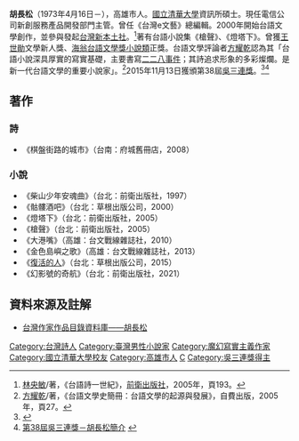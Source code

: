 {{Infobox Hokkien name
| title      = 胡長松
| hanji      = 胡長松
| poj        = Ô͘ Tiông-siông
| hanlo      = 
| tl         = Ôo Tiông-siông
| bp         = 
| hokkienipa = 
| context    = 
| image      = 
| image_size = 
| caption    = 
|
| text       = 
}}
'''胡長松'''（1973年4月16日－），高雄市人。[[國立清華大學|國立清華大學]]資訊所碩士。現任電信公司新創服務產品開發部門主管。曾任《台灣e文藝》總編輯。2000年開始台語文學創作，並參與發起[[台灣新本土社|台灣新本土社]]。<ref>[[林央敏|林央敏]]/著，《台語詩一世紀》，[[前衛出版社|前衛出版社]]，2005年，頁193。</ref>著有台語小說集《槍聲》、《燈塔下》。曾獲[[王世勛|王世勛]]文學新人獎、[[海翁台語文學獎小說類|海翁台語文學獎小說類]]正獎。台語文學評論者[[方耀乾|方耀乾]]認為其「台語小說深具厚實的寫實基礎，主要書寫[[二二八事件|二二八事件]]；其詩追求形象的多彩燦爛。是新一代台語文學的重要小說家」。<ref>[[方耀乾|方耀乾]]/著，《台語文學史簡冊：台語文學的起源與發展》，自費出版，2005年，頁27。</ref>2015年11月13日獲頒第38屆[[吳三連獎|吳三連獎]]。<ref>{{cite news|url=http://www.peoplenews.tw/news/b71b870c-741c-4385-ac08-11110e3c62b9|title=吳三連獎今頒發，胡長松、廖玉蕙等4人獲獎|author=民報編輯部|publisher=[[民報_(2014年)|民報]]|date=2015-11-13|language=zh-tw|accessdate=2015-12-13|archive-date=2021-02-05|archive-url=https://web.archive.org/web/20210205045535/https://www.peoplenews.tw/news/b71b870c-741c-4385-ac08-11110e3c62b9|dead-url=no}}</ref><ref>[http://wusanlien.org.tw/02awards/02winners38_b00.htm 第38屆吳三連獎－胡長松簡介] {{webarchive|url=https://web.archive.org/web/20160425165905/http://www.wusanlien.org.tw/02awards/02winners38_b00.htm |date=2016-04-25 }}</ref>

==著作==
===詩===
*《棋盤街路的城市》（台南：府城舊冊店，2008）
===小說===
*《柴山少年安魂曲》（台北：前衛出版社，1997）
*《骷髏酒吧》（台北：草根出版公司，2000）
*《燈塔下》（台北：前衛出版社，2005）
*《槍聲》（台北：前衛出版社，2005）
*《大港嘴》（高雄：台文戰線雜誌社，2010）
*《金色島嶼之歌》（高雄：台文戰線雜誌社，2013）
*《[[復活的人|復活的人]]》（台北：草根出版公司，2015）
*《幻影號的奇航》（台北：前衛出版社，2021）

==資料來源及註解==
<references />
* [https://db.nmtl.gov.tw/Site4/s6/writerinfo?id=1023 台灣作家作品目錄資料庫——胡長松] {{Wayback|url=https://db.nmtl.gov.tw/Site4/s6/writerinfo?id=1023 |date=20211231235647 }}

{{DEFAULTSORT:Hu}}

[[Category:台灣詩人|Category:台灣詩人]]
[[Category:臺灣男性小說家|Category:臺灣男性小說家]]
[[Category:魔幻寫實主義作家|Category:魔幻寫實主義作家]]
[[Category:國立清華大學校友|Category:國立清華大學校友]]
[[Category:高雄市人|Category:高雄市人]]
[[Category:胡姓|C]]
[[Category:吳三連獎得主|Category:吳三連獎得主]]